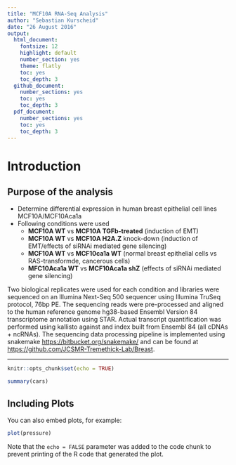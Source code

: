 ```yaml
---
title: "MCF10A RNA-Seq Analysis"
author: "Sebastian Kurscheid"
date: "26 August 2016"
output:
  html_document:
    fontsize: 12
    highlight: default
    number_section: yes
    theme: flatly
    toc: yes
    toc_depth: 3
  github_document:
    number_sections: yes
    toc: yes
    toc_depth: 3
  pdf_document:
    number_sections: yes
    toc: yes
    toc_depth: 3
---
```


# Introduction
## Purpose of the analysis
* Determine differential expression in human breast epithelial cell lines MCF10A/MCF10Aca1a
* Following conditions were used
    + **MCF10A WT** vs **MCF10A TGFb-treated** (induction of EMT)
    + **MCF10A WT** vs **MCF10A H2A.Z** knock-down (induction of EMT/effects of siRNAi mediated gene silencing)
    + **MCF10A WT** vs **MCF10ca1a WT** (normal breast epithelial cells vs RAS-transformde, cancerous cells)
    + **MFC10Aca1a WT** vs **MCF10Aca1a shZ** (effects of siRNAi mediated gene silencing)
  
Two biological replicates were used for each condition and libraries were sequenced on an Illumina Next-Seq 500 sequencer using Illumina TruSeq protocol, 76bp PE. The sequencing reads were pre-processed and aligned to the human reference genome hg38-based Ensembl Version 84 transcriptome annotation using STAR. Actual transcript quantification was performed using kallisto against and index built from Ensembl 84 (all cDNAs + ncRNAs). The sequencing data processing pipeline is implemented using snakemake <https://bitbucket.org/snakemake/> and can be found at <https://github.com/JCSMR-Tremethick-Lab/Breast>.

*********

```r
knitr::opts_chunk$set(echo = TRUE)
```

```r
summary(cars)
```

## Including Plots

You can also embed plots, for example:

```r
plot(pressure)
```

Note that the `echo = FALSE` parameter was added to the code chunk to prevent printing of the R code that generated the plot.
